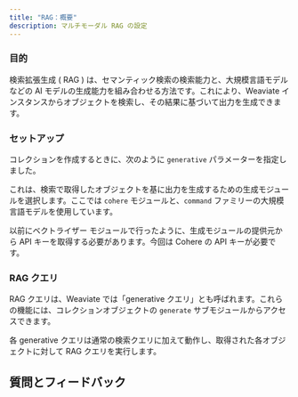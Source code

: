 ```yaml
---
title: "RAG：概要"
description: マルチモーダル RAG の設定
---
```



### <i class="fa-solid fa-chalkboard"></i> 目的

検索拡張生成 ( RAG ) は、セマンティック検索の検索能力と、大規模言語モデルなどの AI モデルの生成能力を組み合わせる方法です。これにより、Weaviate インスタンスからオブジェクトを検索し、その結果に基づいて出力を生成できます。

### <i class="fa-solid fa-chalkboard"></i> セットアップ

コレクションを作成するときに、次のように `generative` パラメーターを指定しました。

<FilteredTextBlock
  text={TSCode}
  startMarker="// Define the generative module"
  endMarker="// END generativeDefinition"
  language="ts"
/>

これは、検索で取得したオブジェクトを基に出力を生成するための生成モジュールを選択します。ここでは `cohere` モジュールと、`command` ファミリーの大規模言語モデルを使用しています。

以前にベクトライザー モジュールで行ったように、生成モジュールの提供元から API キーを取得する必要があります。今回は Cohere の API キーが必要です。

### <i class="fa-solid fa-code"></i> RAG クエリ

 RAG クエリは、Weaviate では「generative クエリ」とも呼ばれます。これらの機能には、コレクションオブジェクトの `generate` サブモジュールからアクセスできます。

各 generative クエリは通常の検索クエリに加えて動作し、取得された各オブジェクトに対して RAG クエリを実行します。

## 質問とフィードバック


<DocsFeedback/>